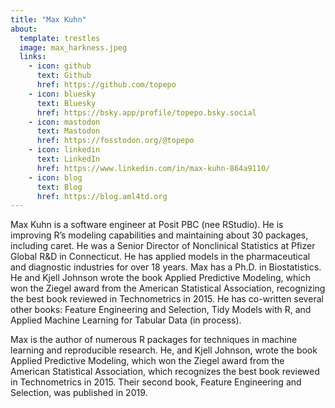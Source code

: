 ```yaml
---
title: "Max Kuhn"
about:
  template: trestles
  image: max_harkness.jpeg
  links:
    - icon: github
      text: Github
      href: https://github.com/topepo
    - icon: bluesky
      text: Bluesky
      href: https://bsky.app/profile/topepo.bsky.social  
    - icon: mastodon
      text: Mastodon
      href: https://fosstodon.org/@topepo      
    - icon: linkedin
      text: LinkedIn
      href: https://www.linkedin.com/in/max-kuhn-864a9110/        
    - icon: blog
      text: Blog
      href: https://blog.aml4td.org            
---
```


Max Kuhn is a software engineer at Posit PBC (nee RStudio). He is improving R’s modeling capabilities and maintaining about 30 packages, including caret. He was a Senior Director of Nonclinical Statistics at Pfizer Global R&D in Connecticut. He has applied models in the pharmaceutical and diagnostic industries for over 18 years. Max has a Ph.D. in Biostatistics.  He and Kjell Johnson wrote the book Applied Predictive Modeling, which won the Ziegel award from the American Statistical Association, recognizing the best book reviewed in Technometrics in 2015. He has co-written several other books: Feature Engineering and Selection, Tidy Models with R, and Applied Machine Learning for Tabular Data (in process). 

Max is the author of numerous R packages for techniques in machine learning and reproducible research. He, and Kjell Johnson, wrote the book Applied Predictive Modeling, which won the Ziegel award from the American Statistical Association, which recognizes the best book reviewed in Technometrics in 2015. Their second book, Feature Engineering and Selection, was published in 2019. 

